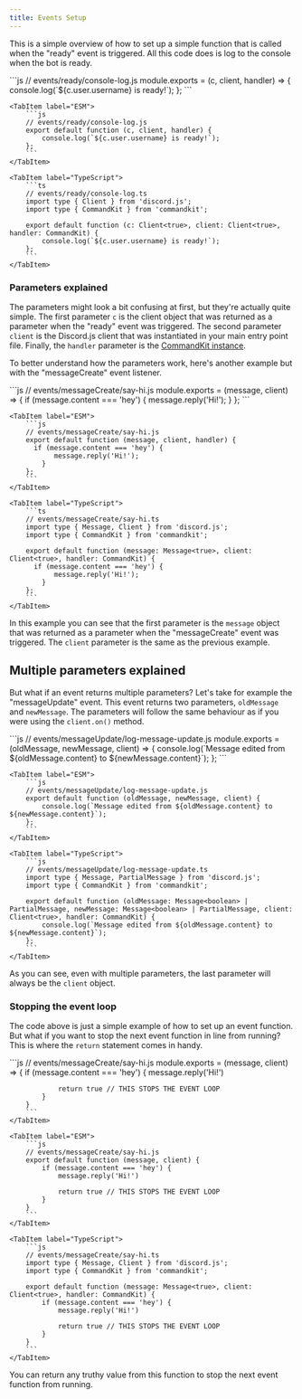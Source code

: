 ```yaml
---
title: Events Setup
---
```



<ViewTransitions fallback="swap" />

This is a simple overview of how to set up a simple function that is called when the "ready" event is triggered. All this code does is log to the console when the bot is ready.

<Tabs>
    <TabItem label="CommonJS">
        ```js
        // events/ready/console-log.js
        module.exports = (c, client, handler) => {
            console.log(`${c.user.username} is ready!`);
        };
        ```
    </TabItem>
    
    <TabItem label="ESM">
        ```js
        // events/ready/console-log.js
        export default function (c, client, handler) {
            console.log(`${c.user.username} is ready!`);
        };
        ```
    </TabItem>
    
    <TabItem label="TypeScript">
        ```ts
        // events/ready/console-log.ts
        import type { Client } from 'discord.js';
        import type { CommandKit } from 'commandkit';

        export default function (c: Client<true>, client: Client<true>, handler: CommandKit) {
            console.log(`${c.user.username} is ready!`);
        };
        ```
    </TabItem>
</Tabs>

### Parameters explained

The parameters might look a bit confusing at first, but they're actually quite simple. The first parameter `c` is the client object that was returned as a parameter when the "ready" event was triggered. The second parameter `client` is the Discord.js client that was instantiated in your main entry point file. Finally, the `handler` parameter is the [CommandKit instance](/api/classes/classcommandkit/).

To better understand how the parameters work, here's another example but with the "messageCreate" event listener.

<Tabs>
    <TabItem label="CommonJS">
        ```js
        // events/messageCreate/say-hi.js
        module.exports = (message, client) => {
          if (message.content === 'hey') {
               message.reply('Hi!');
            }
        };
        ```
    </TabItem>
    
    <TabItem label="ESM">
        ```js
        // events/messageCreate/say-hi.js
        export default function (message, client, handler) {
          if (message.content === 'hey') {
               message.reply('Hi!');
            }
        };
        ```
    </TabItem>
    
    <TabItem label="TypeScript">
        ```ts
        // events/messageCreate/say-hi.ts
        import type { Message, Client } from 'discord.js';
        import type { CommandKit } from 'commandkit';

        export default function (message: Message<true>, client: Client<true>, handler: CommandKit) {
          if (message.content === 'hey') {
               message.reply('Hi!');
            }
        };
        ```
    </TabItem>
</Tabs>

In this example you can see that the first parameter is the `message` object that was returned as a parameter when the "messageCreate" event was triggered. The `client` parameter is the same as the previous example.

## Multiple parameters explained

But what if an event returns multiple parameters? Let's take for example the "messageUpdate" event. This event returns two parameters, `oldMessage` and `newMessage`. The parameters will follow the same behaviour as if you were using the `client.on()` method.

<Tabs>
    <TabItem label="CommonJS">
        ```js
        // events/messageUpdate/log-message-update.js
        module.exports = (oldMessage, newMessage, client) => {
            console.log(`Message edited from ${oldMessage.content} to ${newMessage.content}`);
        };
        ```
    </TabItem>

    <TabItem label="ESM">
        ```js
        // events/messageUpdate/log-message-update.js
        export default function (oldMessage, newMessage, client) {
            console.log(`Message edited from ${oldMessage.content} to ${newMessage.content}`);
        };
        ```
    </TabItem>
    
    <TabItem label="TypeScript">
        ```js
        // events/messageUpdate/log-message-update.ts
        import type { Message, PartialMessage } from 'discord.js';
        import type { CommandKit } from 'commandkit';

        export default function (oldMessage: Message<boolean> | PartialMessage, newMessage: Message<boolean> | PartialMessage, client: Client<true>, handler: CommandKit) {
            console.log(`Message edited from ${oldMessage.content} to ${newMessage.content}`);
        };
        ```
    </TabItem>

</Tabs>

As you can see, even with multiple parameters, the last parameter will always be the `client` object.

### Stopping the event loop

The code above is just a simple example of how to set up an event function. But what if you want to stop the next event function in line from running? This is where the `return` statement comes in handy.

<Tabs>
    <TabItem label="CommonJS">
        ```js
        // events/messageCreate/say-hi.js
        module.exports = (message, client) => {
            if (message.content === 'hey') {
                message.reply('Hi!')

                return true // THIS STOPS THE EVENT LOOP
            }
        }
        ```
    </TabItem>

    <TabItem label="ESM">
        ```js
        // events/messageCreate/say-hi.js
        export default function (message, client) {
            if (message.content === 'hey') {
                message.reply('Hi!')

                return true // THIS STOPS THE EVENT LOOP
            }
        }
        ```
    </TabItem>
    
    <TabItem label="TypeScript">
        ```js
        // events/messageCreate/say-hi.ts
        import type { Message, Client } from 'discord.js';
        import type { CommandKit } from 'commandkit';

        export default function (message: Message<true>, client: Client<true>, handler: CommandKit) {
            if (message.content === 'hey') {
                message.reply('Hi!')

                return true // THIS STOPS THE EVENT LOOP
            }
        }
        ```
    </TabItem>

</Tabs>

You can return any truthy value from this function to stop the next event function from running.
